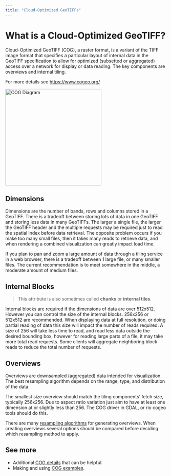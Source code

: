 ```yaml
---
title: "Cloud-Optimized GeoTIFFs"
---
```


# What is a Cloud-Optimized GeoTIFF?

Cloud-Optimized GeoTIFF (COG), a raster format, is a variant of the TIFF image format that specifies a particular layout of internal data in the GeoTIFF specification to allow for optimized (subsetted or aggregated) access over a network for display or data reading. The key components are overviews and internal tiling.

For more details see [https://www.cogeo.org/](https://www.cogeo.org/)

<img alt="COG Diagram" src="../images/cog-diagram-1.png" width=300/>

## Dimensions

Dimensions are the number of bands, rows and columns stored in a GeoTIFF. There is a tradeoff between storing lots of data in one GeoTIFF and storing less data in many GeoTIFFs. The larger a single file, the larger the GeoTIFF header and the multiple requests may be required just to read the spatial index before data retrieval. The opposite problem occurs if you make too many small files, then it takes many reads to retrieve data, and when rendering a combined visualization can greatly impact load time.

If you plan to pan and zoom a large amount of data through a tiling service in a web browser, there is a tradeoff between 1 large file, or many smaller files. The current recommendation is to meet somewhere in the middle, a moderate amount of medium files.

## Internal Blocks

> This attribute is also sometimes called **chunks** or **internal tiles**.

Internal blocks are required if the dimensions of data are over 512x512. However you can control the size of the internal blocks. 256x256 or 512x512 are recommended. When displaying data at full resolution, or doing partial reading of data this size will impact the number of reads required. A size of 256 will take less time to read, and read less data outside the desired bounding box, however for reading large parts of a file, it may take more total read requests. Some clients will aggregate neighboring block reads to reduce the total number of requests.

## Overviews

Overviews are downsampled (aggregated) data intended for visualization.
The best resampling algorithm depends on the range, type, and distribution of the data.

The smallest size overview should match the tiling components’ fetch size, typically 256x256. Due to aspect ratio variation just aim to have at least one dimension at or slightly less than 256. The COG driver in GDAL, or rio cogeo tools should do this.

There are many [resampling algorithms](https://gdal.org/programs/gdal_translate.html#cmdoption-gdal_translate-r) for generating overviews. When creating overviews several options should be compared before deciding which resampling method to apply.

## See more

- Additional [COG details](cogs-details.qmd) that can be helpful.
- Making and using [COG examples](cogs-examples.ipynb).
